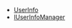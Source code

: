 <PlatformWrapper platform="windows">

  - [UserInfo](.API%20Reference/im_csharp/class_chat_s_d_k_1_1_user_info.html?transId=86800a60-e862-11ec-ba28-998741466f1a)
  - [IUserInfoManager](./agora-chat/API%20Reference/im_csharp/class_chat_s_d_k_1_1_i_user_info_manager.html?transId=86800a60-e862-11ec-ba28-998741466f1a)
  
</PlatformWrapper>